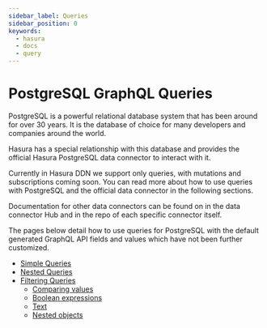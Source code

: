 ```yaml
---
sidebar_label: Queries
sidebar_position: 0
keywords:
  - hasura
  - docs
  - query
---
```


# PostgreSQL GraphQL Queries

PostgreSQL is a powerful relational database system that has been around for over 30 years. It is the database of choice
for many developers and companies around the world.

Hasura has a special relationship with this database and provides the official Hasura PostgreSQL data connector to
interact with it.

Currently in Hasura DDN we support only queries, with mutations and subscriptions coming soon. You can read more about
how to use queries with PostgreSQL and the official data connector in the following sections.

Documentation for other data connectors can be found on in the data connector Hub and in the repo of each specific
connector itself.

The pages below detail how to use queries for PostgreSQL with the default generated GraphQL API fields and values which
have not been further customized.

- [Simple Queries](./simple-queries.mdx)
- [Nested Queries](./nested-queries.mdx)
- [Filtering Queries](./filters/index.mdx)
  - [Comparing values](./filters/comparison-operators.mdx)
  - [Boolean expressions](./filters/boolean-operators.mdx)
  - [Text](./filters/text-search-operators.mdx)
  - [Nested objects](./filters/nested-objects.mdx)
